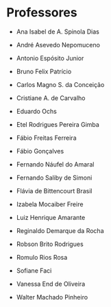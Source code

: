 # Professores

- Ana Isabel de A. Spinola Dias

- André Asevedo Nepomuceno

- Antonio Espósito Junior

- Bruno Felix Patrício

- Carlos Magno S. da Conceição

- Cristiane A. de Carvalho

- Eduardo Ochs

- Etel Rodrigues Pereira Gimba

- Fábio Freitas Ferreira

- Fábio Gonçalves

- Fernando Náufel do Amaral

- Fernando Saliby de Simoni

- Flávia de Bittencourt Brasil

- Izabela Mocaiber Freire

- Luiz Henrique Amarante

- Reginaldo Demarque da Rocha

- Robson Brito Rodrigues

- Romulo Rios Rosa

- Sofiane Faci

- Vanessa End de Oliveira

- Walter Machado Pinheiro
